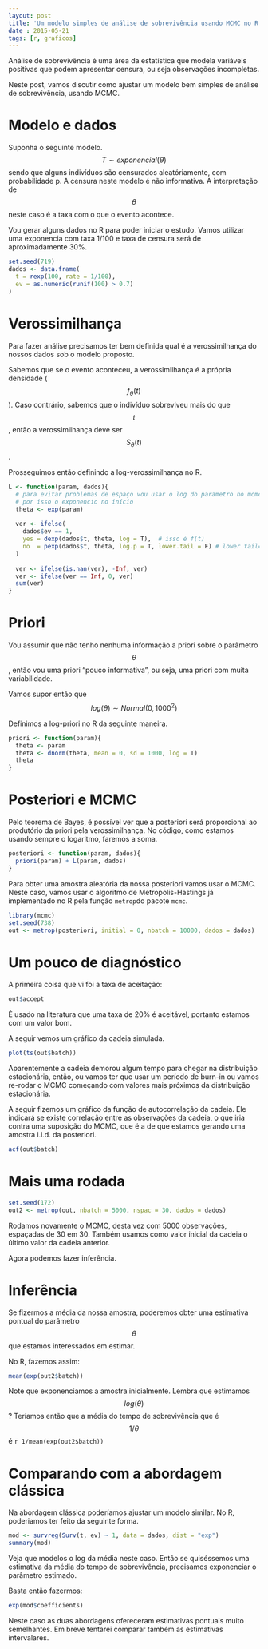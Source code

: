 ```yaml
---
layout: post
title: 'Um modelo simples de análise de sobrevivência usando MCMC no R'
date : 2015-05-21
tags: [r, graficos]
--- 
```


<script type="text/javascript"
  src="https://cdn.mathjax.org/mathjax/latest/MathJax.js?config=TeX-AMS-MML_HTMLorMML">
</script>

Análise de sobrevivência é uma área da estatística que modela variáveis positivas que podem apresentar censura, ou seja observações incompletas.

Neste post, vamos discutir como ajustar um modelo bem simples de análise de sobrevivência, usando MCMC.

# Modelo e dados

Suponha o seguinte modelo. $$T \sim exponencial(\theta)$$ sendo que alguns indivíduos são censurados aleatóriamente, com probabilidade p. A censura neste modelo é não informativa. A interpretação de $$\theta$$ neste caso é a taxa com o que o evento acontece.

Vou gerar alguns dados no R para poder iniciar o estudo. Vamos utilizar uma exponencia com taxa 1/100 e taxa de censura será de aproximadamente 30%.

```r
set.seed(719)
dados <- data.frame(
  t = rexp(100, rate = 1/100), 
  ev = as.numeric(runif(100) > 0.7)
)
```

# Verossimilhança

Para fazer análise precisamos ter bem definida qual é a verossimilhança do nossos dados sob o modelo proposto.

Sabemos que se o evento aconteceu, a verossimilhança é a própria densidade ($$f_{\theta}(t)$$). Caso contrário, sabemos que o indivíduo sobreviveu mais do que $$t$$, então a verossimilhança deve ser $$S_{\theta}(t)$$.

Prosseguimos então definindo a log-verossimilhança no R.

```r
L <- function(param, dados){
  # para evitar problemas de espaço vou usar o log do parametro no mcmc
  # por isso o exponencio no início
  theta <- exp(param)
  
  ver <- ifelse(
    dados$ev == 1, 
    yes = dexp(dados$t, theta, log = T),  # isso é f(t)
    no  = pexp(dados$t, theta, log.p = T, lower.tail = F) # lower tail=F indica S(t)
  )
  
  ver <- ifelse(is.nan(ver), -Inf, ver)
  ver <- ifelse(ver == Inf, 0, ver)
  sum(ver)
}
```

# Priori

Vou assumir que não tenho nenhuma informação a priori sobre o parâmetro $$\theta$$, então vou uma priori "pouco informativa", ou seja, uma priori com muita variabilidade.

Vamos supor então que $$log(\theta) \sim Normal(0, 1000^2)$$

Definimos a log-priori no R da seguinte maneira.

```r
priori <- function(param){
  theta <- param
  theta <- dnorm(theta, mean = 0, sd = 1000, log = T)
  theta
}
```

# Posteriori e MCMC

Pelo teorema de Bayes, é possível ver que a posteriori será proporcional ao produtório da priori pela verossimilhança. No código, como estamos usando sempre o logaritmo, faremos a soma.

```r
posteriori <- function(param, dados){
  priori(param) + L(param, dados)
}
```

Para obter uma amostra aleatória da nossa posteriori vamos usar o MCMC. Neste caso, vamos usar o algoritmo de Metropolis-Hastings já implementado no R pela função `metrop`do pacote `mcmc`.

```r
library(mcmc)
set.seed(738)
out <- metrop(posteriori, initial = 0, nbatch = 10000, dados = dados)
```

# Um pouco de diagnóstico

A primeira coisa que vi foi a taxa de aceitação: 
```r
out$accept
```
É usado na literatura que uma taxa de 20% é aceitável, portanto estamos com um valor bom.

A seguir vemos um gráfico da cadeia simulada.
```r
plot(ts(out$batch))
```

Aparentemente a cadeia demorou algum tempo para chegar na distribuição estacionária, então, ou vamos ter que usar um período de burn-in ou vamos re-rodar o MCMC começando com valores mais próximos da distribuição estacionária.

A seguir fizemos um gráfico da função de autocorrelação da cadeia. Ele indicará se existe correlação entre as observações da cadeia, o que iria contra uma suposição do MCMC, que é a de que estamos gerando uma amostra i.i.d. da posteriori.

```r
acf(out$batch)
```


# Mais uma rodada

```r
set.seed(172)
out2 <- metrop(out, nbatch = 5000, nspac = 30, dados = dados)
```

Rodamos novamente o MCMC, desta vez com 5000 observações, espaçadas de 30 em 30. Também usamos como valor inicial da cadeia o último valor da cadeia anterior.

Agora podemos fazer inferência.

# Inferência

Se fizermos a média da nossa amostra, poderemos obter uma estimativa pontual do parâmetro $$\theta$$ que estamos interessados em estimar.

No R, fazemos assim:

```r
mean(exp(out2$batch))
```

Note que exponenciamos a amostra inicialmente. Lembra que estimamos $$log(\theta)$$?
Teríamos então que a média do tempo de sobrevivência que é $$1/\theta$$ é `r 1/mean(exp(out2$batch))`


# Comparando com a abordagem clássica

Na abordagem clássica poderíamos ajustar um modelo similar. No R, poderiamos ter feito da seguinte forma.

```r
mod <- survreg(Surv(t, ev) ~ 1, data = dados, dist = "exp")
summary(mod)
```

Veja que modelos o log da média neste caso. Então se quiséssemos uma estimativa da média do tempo de sobrevivência, precisamos exponenciar o parâmetro estimado.

Basta então fazermos:

```r
exp(mod$coefficients)
```

Neste caso as duas abordagens ofereceram estimativas pontuais muito semelhantes. Em breve tentarei comparar também as estimativas intervalares.
